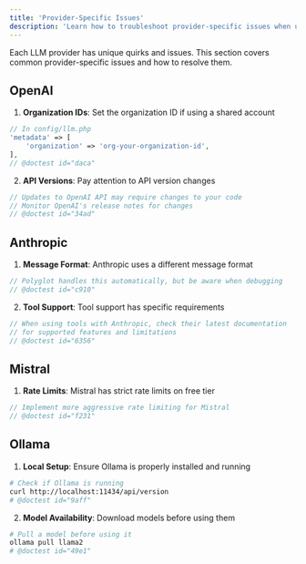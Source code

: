 ```yaml
---
title: 'Provider-Specific Issues'
description: 'Learn how to troubleshoot provider-specific issues when using Polyglot.'
---
```


Each LLM provider has unique quirks and issues. This section covers common provider-specific issues and how to resolve them.


## OpenAI

1. **Organization IDs**: Set the organization ID if using a shared account
```php
// In config/llm.php
'metadata' => [
    'organization' => 'org-your-organization-id',
],
// @doctest id="daca"
```

2. **API Versions**: Pay attention to API version changes
```php
// Updates to OpenAI API may require changes to your code
// Monitor OpenAI's release notes for changes
// @doctest id="34ad"
```

## Anthropic

1. **Message Format**: Anthropic uses a different message format
```php
// Polyglot handles this automatically, but be aware when debugging
// @doctest id="c910"
```

2. **Tool Support**: Tool support has specific requirements
```php
// When using tools with Anthropic, check their latest documentation
// for supported features and limitations
// @doctest id="6356"
```

## Mistral

1. **Rate Limits**: Mistral has strict rate limits on free tier
```php
// Implement more aggressive rate limiting for Mistral
// @doctest id="f231"
```


## Ollama

1. **Local Setup**: Ensure Ollama is properly installed and running
```bash
# Check if Ollama is running
curl http://localhost:11434/api/version
# @doctest id="9aff"
```

2. **Model Availability**: Download models before using them
```bash
# Pull a model before using it
ollama pull llama2
# @doctest id="49e1"
```
